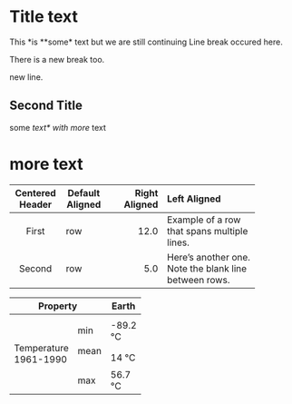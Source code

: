 # Title text

This *is **some* text
but we are still continuing
Line break occured here.


There is a new break too.\

new line.

## Second Title

some *text\*
with more* text

# more text

-------------------------------------------------------------
 Centered   Default           Right Left
  Header    Aligned         Aligned Aligned
----------- ------- --------------- -------------------------
   First    row                12.0 Example of a row that
                                    spans multiple lines.

  Second    row                 5.0 Here's another one. Note
                                    the blank line between
                                    rows.
-------------------------------------------------------------

+---------------------+----------+
| Property            | Earth    |
+=============+=======+==========+
|             | min   | -89.2 °C |
| Temperature |       +----------+
| 1961-1990   | mean  | 14 °C    |
|             +-------+----------+
|             | max   | 56.7 °C  |
+-------------+-------+----------+
